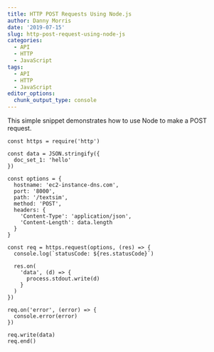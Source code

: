 ```yaml
---
title: HTTP POST Requests Using Node.js
author: Danny Morris
date: '2019-07-15'
slug: http-post-request-using-node-js
categories:
  - API
  - HTTP
  - JavaScript
tags:
  - API
  - HTTP
  - JavaScript
editor_options: 
  chunk_output_type: console
---
```


This simple snippet demonstrates how to use Node to make a POST request.

```node
const https = require('http')

const data = JSON.stringify({
  doc_set_1: 'hello'
})

const options = {
  hostname: 'ec2-instance-dns.com',
  port: '8000',
  path: '/textsim',
  method: 'POST',
  headers: {
    'Content-Type': 'application/json',
    'Content-Length': data.length
  }
}

const req = https.request(options, (res) => {
  console.log(`statusCode: ${res.statusCode}`)
  
  res.on(
    'data', (d) => {
      process.stdout.write(d)
    }
  )
})

req.on('error', (error) => {
  console.error(error)
})

req.write(data)
req.end()

```


